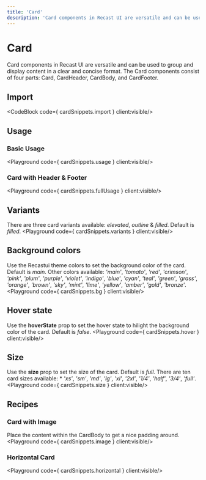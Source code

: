```yaml
---
title: 'Card'
description: 'Card components in Recast UI are versatile and can be used to group and display content in a clear and concise format. The Card components consist of four parts: Card, CardHeader, CardBody, and CardFooter.'
---
```


# Card

Card components in Recast UI are versatile and can be used to group and display content in a clear and concise format. The Card components consist of four parts: Card, CardHeader, CardBody, and CardFooter.

## Import
<CodeBlock code={ cardSnippets.import } client:visible/>

## Usage

### Basic Usage
<Playground code={ cardSnippets.usage } client:visible/>

### Card with Header & Footer
<Playground code={ cardSnippets.fullUsage } client:visible/>

## Variants
There are three card variants available: *elevated*, *outline* & *filled*. Default is *filled*.
<Playground code={ cardSnippets.variants } client:visible/>

## Background colors
Use the Recastui theme colors to set the background color of the card. Default is *main*.
Other colors available: *'main'*, *'tomato'*, *'red'*, *'crimson'*, *'pink'*, *'plum'*, *'purple'*, *'violet'*, *'indigo'*, *'blue'*, *'cyan'*, *'teal'*, *'green'*, *'grass'*, *'orange'*, *'brown'*, *'sky'*, *'mint'*, *'lime'*, *'yellow'*, *'amber'*, *'gold'*, *'bronze'*.
<Playground code={ cardSnippets.bg } client:visible/>

## Hover state
Use the **hoverState** prop to set the hover state to hilight the background color of the card. Default is *false*.
<Playground code={ cardSnippets.hover } client:visible/>

## Size
Use the **size** prop to set the size of the card. Default is *full*.
There are ten card sizes available: * *'xs'*, *'sm'*, *'md'*, *'lg'*, *'xl'*, *'2xl'*, *'1/4'*, *'half'*, *'3/4'*, *'full'*.
<Playground code={ cardSnippets.size } client:visible/>

## Recipes

### Card with Image
Place the content within the CardBody to get a nice padding around.
<Playground code={ cardSnippets.image } client:visible/>

### Horizontal Card
<Playground code={ cardSnippets.horizontal } client:visible/>
